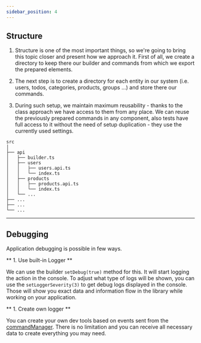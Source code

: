 ```yaml
---
sidebar_position: 4
---
```


## Structure

1. Structure is one of the most important things, so we're going to bring this topic closer and present how we approach
   it. First of all, we create a directory to keep there our builder and commands from which we export the prepared
   elements.

2. The next step is to create a directory for each entity in our system (i.e. users, todos, categories, products, groups
   ...) and store there our commands.

3. During such setup, we maintain maximum reusability - thanks to the class approach we have access to them from any
   place. We can reuse the previously prepared commands in any component, also tests have full access to it without the
   need of setup duplication - they use the currently used settings.

```
src
│
├── api
│   ├── builder.ts
│   ├── users
│   │   ├── users.api.ts
│   │   └── index.ts
│   ├── products
│   │   ├── products.api.ts
│   │   └── index.ts
│   └── ...
├── ...
├── ...
└── ...
```

---

## Debugging

Application debugging is possible in few ways.

** 1. Use built-in Logger **

We can use the builder `setDebug(true)` method for this. It will start logging the action in the console. To adjust what
type of logs will be shown, you can use the `setLoggerSeverity(3)` to get debug logs displayed in the console. Those
will show you exact data and information flow in the library while working on your application.

** 1. Create own logger **

You can create your own dev tools based on events sent from the
[commandManager](/docs/Architecture/Managers#commandmanager). There is no limitation and you can receive all necessary
data to create everything you may need.
